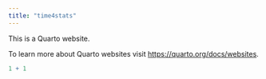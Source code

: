 ```yaml
---
title: "time4stats"
---
```


This is a Quarto website.

To learn more about Quarto websites visit <https://quarto.org/docs/websites>.

```r
1 + 1
```
